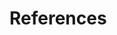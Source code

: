 <!--
The bib chunk below must go last in this document according to how R Markdown renders.  More info is at http://rmarkdown.rstudio.com/authoring_bibliographies_and_citations.html
-->

<!-- 
If you'd like to change the name of the bibliography to something else,
delete "References" and replace it.
-->

# References {-}
<!--
This manually sets the header for this unnumbered chapter.
-->
\markboth{References}{References}

<!--
To create a hanging indent and spacing between entries.  These three lines may need to be removed for styles that don't require the hanging indent.
-->

<!--
\setlength{\parindent}{-0.20in}
\setlength{\leftskip}{0.20in}
\setlength{\parskip}{8pt}
-->

